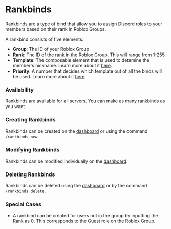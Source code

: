 # Rankbinds

Rankbinds are a type of bind that allow you to assign Discord roles to your members based on their rank in Roblox Groups.

A rankbind consists of five elements:

- **Group**: The ID of your Roblox Group
- **Rank**: The ID of the rank in the Roblox Group. This will range from 1-255.
- **Template**: The composable element that is used to detemine the member's nickname. Learn more about it [here](/docs/template).
- **Priority**: A number that decides which template out of all the binds will be used. Learn more about it [here](/docs/priority).

### Availability

Rankbinds are available for all servers. You can make as many rankbinds as you want.

### Creating Rankbinds

Rankbinds can be created on the [dashboard](https://dashboard.rowifi.xyz) or using the command `/rankbinds new`.

### Modifying Rankbinds

Rankbinds can be modified individually on the [dashboard](https://dashboard.rowifi.xyz).

### Deleting Rankbinds

Rankbinds can be deleted using the [dashboard](https://dashboard.rowifi.xyz) or by the command `/rankbinds delete`.

### Special Cases

- A rankbind can be created for users not in the group by inputting the Rank as 0. This corresponds to the Guest role on the Roblox Group.